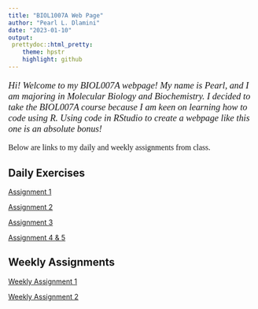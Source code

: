 ```yaml
---
title: "BIOL1007A Web Page"
author: "Pearl L. Dlamini"
date: "2023-01-10"
output:
 prettydoc::html_pretty:
    theme: hpstr
    highlight: github
---
```

<p style="font-family: times, serif; font-size:14pt; font-style:italic">
Hi! Welcome to my BIOL007A webpage! My name is Pearl, and I am majoring in Molecular Biology and Biochemistry. I decided to take the BIOL007A course because I am keen on learning how to code using R. Using code in RStudio to create a webpage like this one is an absolute bonus! 
</p>

<p style="font-family: times, serif; font-size:12pt; font-style:standard">
Below are links to my daily and weekly assignments from class.
</p>

## Daily Exercises

[Assignment 1](Daily_Assignments/Assignment_1.html)  

[Assignment 2](Daily_Assignments/Assignment_2.html)  

[Assignment 3](Daily_Assignments/Assignment_3.html)

[Assignment 4 & 5](Daily_Assignments/Assignment_4.html)

## Weekly Assignments

[Weekly Assignment 1](Weekly_Assignments/Weekly_Assignment.html)

[Weekly Assignment 2](Weekly_Assignments/Weekly_Assignment_2.html)


